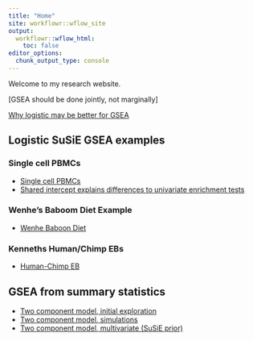 ```yaml
---
title: "Home"
site: workflowr::wflow_site
output:
  workflowr::wflow_html:
    toc: false
editor_options:
  chunk_output_type: console
---
```


Welcome to my research website.

[GSEA should be done jointly, not marginally]

[Why logistic may be better for GSEA](linear_v_logistic_start.html)

## Logistic SuSiE GSEA examples

### Single cell PBMCs
* [Single cell PBMCs](single_cell_pbmc_standardized.html)
* [Shared intercept explains differences to univariate enrichment tests](single_cell_pbmc_l1.html)

### Wenhe's Baboom Diet Example
* [Wenhe Baboon Diet](baboon_diet.html)

### Kenneths Human/Chimp EBs
* [Human-Chimp EB](human_chimp_eb_de_example.html)

## GSEA from summary statistics
* [Two component model, initial exploration](summary_stat_gsea_exploration.html)
* [Two component model, simulations](summary_stat_gsea_sim.html)
* [Two component model, multivariate (SuSiE prior)](latent_logistic_susie.html)

<!-- [Two component model, multiple regression]() -->

